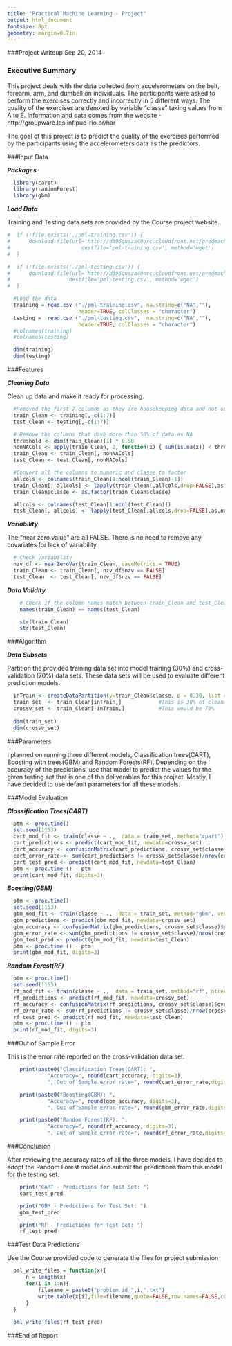 ```yaml
---
title: "Practical Machine Learning - Project"
output: html_document
fontsize: 8pt
geometry: margin=0.7in
---
```


###Project Writeup
Sep 20, 2014

### Executive Summary

This project deals with the data collected from accelerometers on the belt, forearm, arm, and 
dumbell on individuals. The participants were asked to perform the exercises correctly and 
incorrectly in 5 different ways. The quality of the exercises are denoted by variable "classe" taking values from A to E. Information and data comes from the website - http://groupware.les.inf.puc-rio.br/har

The goal of this project is to predict the quality of the exercises performed by the participants using the accelerometers data as the predictors. 

###Input Data

***Packages***

```r
  library(caret)
  library(randomForest)
  library(gbm)
```

***Load Data***

Training and Testing data sets are provided by the Course project website. 

```r
#  if (!file.exists('./pml-training.csv')) {
#      download.file(url='http://d396qusza40orc.cloudfront.net/predmachlearn/pml-training.csv', 
#                       destfile='pml-training.csv', method='wget')
#  }

#  if (!file.exists('./pml-testing.csv')) {
#      download.file(url='http://d396qusza40orc.cloudfront.net/predmachlearn/pml-testing.csv', 
#                   destfile='pml-testing.csv', method='wget')
#  }

  #Load the data
  training = read.csv ("./pml-training.csv", na.string=c("NA",""), 
                       header=TRUE, colClasses = "character")
  testing =  read.csv ("./pml-testing.csv",  na.string=c("NA",""), 
                       header=TRUE, colClasses = "character")
  #colnames(training)
  #colnames(testing)

  dim(training)
  dim(testing)

```


###Features

***Cleaning Data***

Clean up data and make it ready for processing.

```r
  #Removed the first 7 columns as they are housekeeping data and not useful for predictions.
  train_Clean <- training[,-c(1:7)]
  test_Clean <- testing[,-c(1:7)]

  # Remove the columns that have more than 50% of data as NA
  threshold <- dim(train_Clean)[1] * 0.50
  nonNACols <- apply(train_Clean, 2, function(x) { sum(is.na(x)) < threshold })
  train_Clean <- train_Clean[, nonNACols]
  test_Clean <- test_Clean[, nonNACols]

  #Convert all the columns to numeric and classe to factor
  allcols <- colnames(train_Clean[1:ncol(train_Clean)-1])
  train_Clean[, allcols] <- lapply(train_Clean[,allcols,drop=FALSE],as.numeric)
  train_Clean$classe <- as.factor(train_Clean$classe)

  allcols <- colnames(test_Clean[1:ncol(test_Clean)])
  test_Clean[, allcols] <- lapply(test_Clean[,allcols,drop=FALSE],as.numeric)

```

***Variability***

The "near zero value" are all FALSE. There is no need to remove any covariates for lack of variability.

```r
  # Check variability
  nzv_df <- nearZeroVar(train_Clean, saveMetrics = TRUE)
  train_Clean <- train_Clean[, nzv_df$nzv == FALSE]
  test_Clean  <- test_Clean[, nzv_df$nzv == FALSE]

```

***Data Validity***

```r
    # Check if the column names match between train_Clean and test_Clean
    names(train_Clean) == names(test_Clean)

    str(train_Clean)
    str(test_Clean)
```

###Algorithm

***Data Subsets***

Partition the provided training data set into model training (30%) and cross-validation (70%) 
data sets. These data sets will be used to evaluate different prediction models.

```r

  inTrain <- createDataPartition(y=train_Clean$classe, p = 0.30, list = FALSE)
  train_set  <- train_Clean[inTrain,]            #This is 30% of clean train data
  crossv_set <- train_Clean[-inTrain,]           #This would be 70% 
  
  dim(train_set)
  dim(crossv_set)

```

###Parameters

I planned on running three different models, Classification trees(CART), Boosting with trees(GBM) and
Random Forests(RF). Depending on the accuracy of the predictions, use that model to predict the
values for the given testing set that is one of the deliverables for this project. Mostly, I have
decided to use default parameters for all these models.

###Model Evaluation 

***Classification Trees(CART)***

```r
  ptm <- proc.time()
  set.seed(1153)
  cart_mod_fit <- train(classe ~ .,  data = train_set, method="rpart")
  cart_predictions <- predict(cart_mod_fit, newdata=crossv_set)
  cart_accuracy <- confusionMatrix(cart_predictions, crossv_set$classe)$overall[1]
  cart_error_rate <- sum(cart_predictions != crossv_set$classe)/nrow(crossv_set)
  cart_test_pred <- predict(cart_mod_fit, newdata=test_Clean)
  ptm <- proc.time () - ptm
  print(cart_mod_fit, digits=3)
```

***Boosting(GBM)***

```r
  ptm <- proc.time()
  set.seed(1153)
  gbm_mod_fit <- train(classe ~ .,  data = train_set, method="gbm", verbose=FALSE)
  gbm_predictions <- predict(gbm_mod_fit, newdata=crossv_set)
  gbm_accuracy <- confusionMatrix(gbm_predictions, crossv_set$classe)$overall[1]
  gbm_error_rate <- sum(gbm_predictions != crossv_set$classe)/nrow(crossv_set)
  gbm_test_pred <- predict(gbm_mod_fit, newdata=test_Clean)
  ptm <- proc.time () - ptm
  print(gbm_mod_fit, digits=3)
```

***Random Forest(RF)***

```r
  ptm <- proc.time()
  set.seed(1153)
  rf_mod_fit <- train(classe ~ .,  data = train_set, method="rf", ntree=250)
  rf_predictions <- predict(rf_mod_fit, newdata=crossv_set)
  rf_accuracy <- confusionMatrix(rf_predictions, crossv_set$classe)$overall[1]
  rf_error_rate <- sum(rf_predictions != crossv_set$classe)/nrow(crossv_set)
  rf_test_pred <- predict(rf_mod_fit, newdata=test_Clean)
  ptm <- proc.time () - ptm
  print(rf_mod_fit, digits=3)
```

###Out of Sample Error

This is the error rate reported on the cross-validation data set.

```r

    print(paste0("Classification Trees(CART): ",
             "Accuracy=", round(cart_accuracy, digits=3), 
             ", Out of Sample error rate=", round(cart_error_rate,digits=3) )) 

    print(paste0("Boosting(GBM): ",
             "Accuracy=", round(gbm_accuracy, digits=3), 
             ", Out of Sample error rate=", round(gbm_error_rate,digits=3) )) 

    print(paste0("Random Forest(RF): ",
             "Accuracy=", round(rf_accuracy, digits=3), 
             ", Out of Sample error rate=", round(rf_error_rate,digits=3) )) 

```


###Conclusion

After reviewing the accuracy rates of all the three models, I have decided to adopt the
Random Forest model and submit the predictions from this model for the testing set.

```r
    print("CART - Predictions for Test Set: ")
    cart_test_pred 

    print("GBM - Predictions for Test Set: ")
    gbm_test_pred 

    print("RF - Predictions for Test Set: ")
    rf_test_pred 

```

###Test Data Predictions

Use the Course provided code to generate the files for project submission

```r
  pml_write_files = function(x){
      n = length(x)
      for(i in 1:n){
          filename = paste0("problem_id_",i,".txt")
          write.table(x[i],file=filename,quote=FALSE,row.names=FALSE,col.names=FALSE)
      }
  }
  
  pml_write_files(rf_test_pred)
```


###End of Report